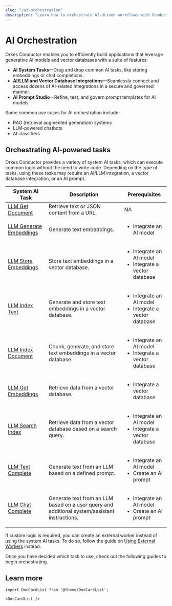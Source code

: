 ```yaml
---
slug: "/ai-orchestration"
description: "Learn how to orchestrate AI-driven workflows with Conductor, including RAG systems and agentic workflows."
---
```


# AI Orchestration

Orkes Conductor enables you to efficiently build applications that leverage generative AI models and vector databases with a suite of features:
* **AI System Tasks**—Drag and drop common AI tasks, like storing embeddings or chat completions.
* **AI/LLM and Vector Database Integrations**—Seamlessly connect and access dozens of AI-related integrations in a secure and governed manner.
* **AI Prompt Studio**—Refine, test, and govern prompt templates for AI models.

Some common use cases for AI orchestration include:
* RAG (retrieval augmented generation) systems
* LLM-powered chatbots
* AI classifiers


## Orchestrating AI-powered tasks

Orkes Conductor provides a variety of system AI tasks, which can execute common logic without the need to write code. Depending on the type of tasks, using these tasks may require an AI/LLM integration, a vector database integration, or an AI prompt.


| System AI Task     | Description                        |Prerequisites                 |
|------------------- | ---------------------------------- |----------------------------- |
| [LLM Get Document](/reference-docs/ai-tasks/llm-get-document)  | Retrieve text or JSON content from a URL.                                           | NA                  |
| [LLM Generate Embeddings](/reference-docs/ai-tasks/llm-generate-embeddings) | Generate text embeddings.                                          | <ul><li>Integrate an AI model</li></ul> |
| [LLM Store Embeddings](/reference-docs/ai-tasks/llm-store-embeddings) | Store text embeddings in a vector database.                                   | <ul><li>Integrate an AI model</li> <li>Integrate a vector database</li></ul>            |
| [LLM Index Text](/reference-docs/ai-tasks/llm-index-text)      | Generate and store text embeddings in a vector database.                              | <ul><li>Integrate an AI model</li> <li>Integrate a vector database</li></ul>            |
| [LLM Index Document](/reference-docs/ai-tasks/llm-index-document)  | Chunk, generate, and store text embeddings in a vector database.                    | <ul><li>Integrate an AI model</li> <li>Integrate a vector database</li></ul>            |
| [LLM Get Embeddings](/reference-docs/ai-tasks/llm-get-embeddings) | Retrieve data from a vector database.                                            | <ul><li>Integrate a vector database</li></ul> |
| [LLM Search Index](/reference-docs/ai-tasks/llm-search-index)  | Retrieve data from a vector database based on a search query.                           | <ul><li>Integrate an AI model</li> <li>Integrate a vector database</li></ul>            |
| [LLM Text Complete](/reference-docs/ai-tasks/llm-text-complete) | Generate text from an LLM based on a defined prompt.                                  | <ul><li>Integrate an AI model</li><li>Create an AI prompt</li></ul>                     |
| [LLM Chat Complete](/reference-docs/ai-tasks/llm-chat-complete) | Generate text from an LLM based on a user query and additional system/assistant instructions. | <ul><li>Integrate an AI model</li><li>Create an AI prompt</li></ul> |

If custom logic is required, you can create an external worker instead of using the system AI tasks. To do so, follow the guide on [Using External Workers](developer-guides/using-workers) instead.

Once you have decided which task to use, check out the following guides to begin orchestrating.

## Learn more

```mdx-code-block
import DocCardList from '@theme/DocCardList';

<DocCardList />
```
